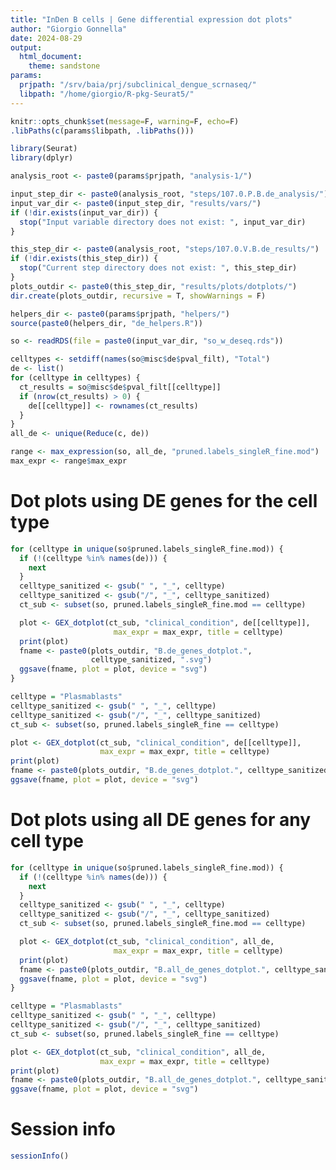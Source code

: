 ```yaml
---
title: "InDen B cells | Gene differential expression dot plots"
author: "Giorgio Gonnella"
date: 2024-08-29
output:
  html_document:
    theme: sandstone
params:
  prjpath: "/srv/baia/prj/subclinical_dengue_scrnaseq/"
  libpath: "/home/giorgio/R-pkg-Seurat5/"
---
```


```r
knitr::opts_chunk$set(message=F, warning=F, echo=F)
.libPaths(c(params$libpath, .libPaths()))

library(Seurat)
library(dplyr)

analysis_root <- paste0(params$prjpath, "analysis-1/")

input_step_dir <- paste0(analysis_root, "steps/107.0.P.B.de_analysis/")
input_var_dir <- paste0(input_step_dir, "results/vars/")
if (!dir.exists(input_var_dir)) {
  stop("Input variable directory does not exist: ", input_var_dir)
}

this_step_dir <- paste0(analysis_root, "steps/107.0.V.B.de_results/")
if (!dir.exists(this_step_dir)) {
  stop("Current step directory does not exist: ", this_step_dir)
}
plots_outdir <- paste0(this_step_dir, "results/plots/dotplots/")
dir.create(plots_outdir, recursive = T, showWarnings = F)

helpers_dir <- paste0(params$prjpath, "helpers/")
source(paste0(helpers_dir, "de_helpers.R"))
```

```r
so <- readRDS(file = paste0(input_var_dir, "so_w_deseq.rds"))
```

```r
celltypes <- setdiff(names(so@misc$de$pval_filt), "Total")
de <- list()
for (celltype in celltypes) {
  ct_results = so@misc$de$pval_filt[[celltype]]
  if (nrow(ct_results) > 0) {
    de[[celltype]] <- rownames(ct_results)
  }
}
all_de <- unique(Reduce(c, de))
```

```r
range <- max_expression(so, all_de, "pruned.labels_singleR_fine.mod")
max_expr <- range$max_expr
```

# Dot plots using DE genes for the cell type

```r
for (celltype in unique(so$pruned.labels_singleR_fine.mod)) {
  if (!(celltype %in% names(de))) {
    next
  }
  celltype_sanitized <- gsub(" ", "_", celltype)
  celltype_sanitized <- gsub("/", "_", celltype_sanitized)
  ct_sub <- subset(so, pruned.labels_singleR_fine.mod == celltype)

  plot <- GEX_dotplot(ct_sub, "clinical_condition", de[[celltype]],
                       max_expr = max_expr, title = celltype)
  print(plot)
  fname <- paste0(plots_outdir, "B.de_genes_dotplot.",
                  celltype_sanitized, ".svg")
  ggsave(fname, plot = plot, device = "svg")
}
```

```r
celltype = "Plasmablasts"
celltype_sanitized <- gsub(" ", "_", celltype)
celltype_sanitized <- gsub("/", "_", celltype_sanitized)
ct_sub <- subset(so, pruned.labels_singleR_fine == celltype)

plot <- GEX_dotplot(ct_sub, "clinical_condition", de[[celltype]],
                    max_expr = max_expr, title = celltype)
print(plot)
fname <- paste0(plots_outdir, "B.de_genes_dotplot.", celltype_sanitized, ".svg")
ggsave(fname, plot = plot, device = "svg")
```

# Dot plots using all DE genes for any cell type

```r
for (celltype in unique(so$pruned.labels_singleR_fine.mod)) {
  if (!(celltype %in% names(de))) {
    next
  }
  celltype_sanitized <- gsub(" ", "_", celltype)
  celltype_sanitized <- gsub("/", "_", celltype_sanitized)
  ct_sub <- subset(so, pruned.labels_singleR_fine.mod == celltype)

  plot <- GEX_dotplot(ct_sub, "clinical_condition", all_de,
                       max_expr = max_expr, title = celltype)
  print(plot)
  fname <- paste0(plots_outdir, "B.all_de_genes_dotplot.", celltype_sanitized, ".svg")
  ggsave(fname, plot = plot, device = "svg")
}
```

```r
celltype = "Plasmablasts"
celltype_sanitized <- gsub(" ", "_", celltype)
celltype_sanitized <- gsub("/", "_", celltype_sanitized)
ct_sub <- subset(so, pruned.labels_singleR_fine == celltype)

plot <- GEX_dotplot(ct_sub, "clinical_condition", all_de,
                    max_expr = max_expr, title = celltype)
print(plot)
fname <- paste0(plots_outdir, "B.all_de_genes_dotplot.", celltype_sanitized, ".svg")
ggsave(fname, plot = plot, device = "svg")
```

# Session info

```r
sessionInfo()
```
